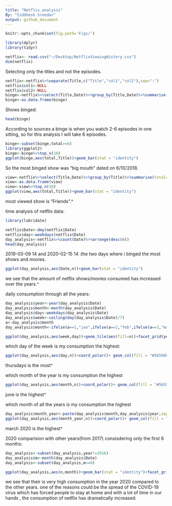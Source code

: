 ---
title: "Netflix_analysis"
By: "Siddhesh Sreedar"
output: github_document
---


```{r global_options}
knitr::opts_chunk$set(fig.path='Figs/')
```

```{r message=FALSE, warning=FALSE}
library(dplyr)
library(tidyr)
```


```{r}
netflix<- read.csv("~/Desktop/NetflixViewingHistory.csv")
dim(netflix)
```

Selecting only the titles and not the episodes.

```{r message=FALSE, warning=FALSE}
netflix<-netflix%>%separate(Title,c("Title","col1","col2"),sep=":")
netflix$col1<-NULL
netflix$col2<-NULL
binge<-netflix%>%select(Title,Date)%>%group_by(Title,Date)%>%summarise(total=n())%>%arrange(desc(total))
binge<-as.data.frame(binge)
```


Shows binged:
```{r}
head(binge)
```


According to sources a binge is when you watch 2-6 episodes in one sitting,
so for this analysis I will take 6 episodes.

```{r message=FALSE, warning=FALSE}
binge<-subset(binge,total>=6)
library(ggplot2)
binge<-binge%>%top_n(10)
ggplot(binge,aes(total,Title))+geom_bar(stat = "identity")
```

So the most binged show was "big mouth" dated on 6/10/2018.


```{r message=FALSE, warning=FALSE}
view<-netflix%>%select(Title,Date)%>%group_by(Title)%>%summarise(total=n())%>%arrange(desc(total))
view<-as.data.frame(view)
view<-view%>%top_n(10)
ggplot(view,aes(total,Title))+geom_bar(stat = "identity")
```

most viewed show is "Friends".^


time analysis of netflix data:
```{r message=FALSE, warning=FALSE}
library(lubridate)

netflix$Date<-dmy(netflix$Date)
netflix$day<-weekdays(netflix$Date)
day_analysis<-netflix%>%count(Date)%>%arrange(desc(n))
head(day_analysis)
```

2019-03-09 14 and 2020-02-15 14 :the two days where i binged the most shows and movies.

```{r}
ggplot(day_analysis,aes(Date,n))+geom_bar(stat = "identity")
```

we see that the amount of netflix shows/movies consumed has increased over the years.^


daily consumption through all the years:
```{r}
day_analysis$year<-year(day_analysis$Date)
day_analysis$month<-month(day_analysis$Date)
day_analysis$day<-weekdays(day_analysis$Date)
day_analysis$week<-ceiling(day(day_analysis$Date)/7)
a<-day_analysis$month
day_analysis$month<-ifelse(a==1,"jan",ifelse(a==2,"feb",ifelse(a==3,"mar",ifelse(a==4,"apr",ifelse(a==5,"may",ifelse(a==6,"jun",ifelse(a==7,"jul",ifelse(a==8,"aug",ifelse(a==9,"sep",ifelse(a==10,"oct",ifelse(a==11,"nov","dec")))))))))))

ggplot(day_analysis,aes(week,day))+geom_tile(aes(fill=n))+facet_grid(year~month)+scale_fill_gradient(low = "#FFD000", high = "#FF1919")
```


which day of the week is my consumption the highest:
```{r}
ggplot(day_analysis,aes(day,n))+coord_polar()+ geom_col(fill = "#5b59d6")
```

thursdays is the most^


which month of the year is my consumption the highest
```{r}
ggplot(day_analysis,aes(month,n))+coord_polar()+ geom_col(fill = "#5b59d6")
```

june is the highest^



which month of all the years is my consumption the highest
```{r}
day_analysis$month_year<-paste(day_analysis$month,day_analysis$year,sep = " ")
ggplot(day_analysis,aes(month_year,n))+coord_polar()+ geom_col(fill = "#5b59d6")
```

march 2020 is the highest^



2020 comparision with other years(from 2017)
consisdering only the first 6 months:

```{r}
day_analysis<-subset(day_analysis,year!=2016)
day_analysis$m<-month(day_analysis$Date)
day_analysis<-subset(day_analysis,m<=6)

ggplot(day_analysis,aes(n,month))+geom_bar(stat = "identity")+facet_grid(~year)
```


we see that their is very high consumption in the year 2020 compared to the other years.
one of the reasons could be the spread of the COVID-19 virus which has forced people to stay at home and with a lot of time in our hands , the consumption of netflix has dramatically increased.






